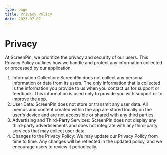 ```yaml
---
type: page
title: Privacy Policy
date: 2023-07-02
---
```


# Privacy

At ScreenPin, we prioritize the privacy and security of our users. 
This Privacy Policy outlines how we handle and protect any information collected or processed by our application.

1. Information Collection: ScreenPin does not collect any personal information or data from its users. 
The only information that is collected is the information you provide to us when you contact us for support or feedback. 
This information is used only to provide you with support or to improve the app.
2. User Data: ScreenPin does not store or transmit any user data. 
All memos and content created within the app are stored locally on the user's device and are not accessible or shared with any third parties.
3. Advertising and Third-Party Services: ScreenPin does not display any third-party advertisements and does not integrate with any third-party services that may collect user data.
4. Changes to the Privacy Policy: We may update our Privacy Policy from time to time. Any changes will be reflected in the updated policy, and we encourage users to review it periodically.